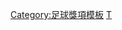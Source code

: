 {{Navbox
|name = 2014-2015年英超PFA年度最佳陣容
|title = [[2014年至2015年英格蘭超級聯賽|2014/15年度英超]][[PFA年度最佳陣容]]
| listclass  = hlist
| titlestyle = background: gold;
| list1      = 
* 門將：[[大衞·迪基亞|-{zh-hk:迪基亞;zh-hans:德赫亚;zh-tw:德赫亞;}-]]
* 後衛：[[布拉尼斯拉夫·伊雲奴域|-{zh-hans:伊万诺维奇;zh-hk:伊雲奴域;zh-tw:伊凡諾維奇;}-]]
* 後衛：[[約翰·泰利|-{zh-hans:特里;zh-hk:泰利;zh-tw:泰瑞;}-]] 
* 後衛：[[加利·卡希爾|-{zh-hans:加里·卡希尔;zh-hk:加利·卡希爾;zh-tw:蓋瑞·卡希爾;}-]]
* 後衛：[[赖恩·伯特兰德|-{zh-hans:伯特兰德; zh-hk:貝特蘭;zh-tw:伯特蘭德}-]]
* 中場：[[阿莱克西斯·桑切斯|-{zh-hans:阿莱克西斯·桑切斯;zh-hk:阿歷斯·山齊士;zh-tw:阿萊克西斯·桑切斯;}-]]
* 中場：[[尼曼查·馬迪|-{zh-hans:马蒂奇;zh-hk:馬迪;zh-tw:馬蒂奇;}-]]
* 中場：[[菲利普·库蒂尼奥|-{zh-hans:库蒂尼奥;zh-hk:古天奴;zh-tw:科奇尼奧;}-]]
* 中場：[[伊登·夏薩特|-{zh-hans:阿扎尔;zh-hk:夏薩特;zh-tw:阿札爾;}-]]
* 前鋒：[[迪亞高·哥斯達|-{zh-cn:迭戈·科斯塔;zh-hk:迪亞高·哥斯達;zh-tw:迪亞哥·哥斯達;}-]]
* 前鋒：[[哈里·凱恩|-{zh-hans:哈里·凯恩;zh-hk:哈利·簡尼;zh-tw:哈里·凱恩;}-]]}}<noinclude>
[[Category:足球獎項模板]]
[[Category:英格蘭足球超級聯賽模板|T]]

</noinclude>